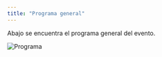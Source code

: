 ```yaml
---
title: "Programa general"
---
```


Abajo se encuentra el programa general del evento.

<img src="imagenes/programa.png" alt="Programa">

